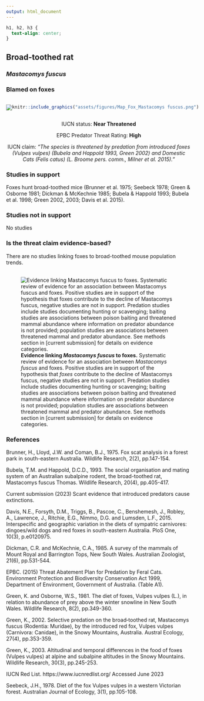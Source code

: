 ```yaml
---
output: html_document
---
```

```css
h1, h2, h3 {
  text-align: center;
}
```

## **Broad-toothed rat**
### *Mastacomys fuscus*
### Blamed on foxes

:::: {style="display: flex;"}

[![](assets/photos/Mastacomys fuscus.png)](https://www.inaturalist.org/photos/63617025?size=original)

::: {}

:::

::: {}
  ```r
  knitr::include_graphics("assets/figures/Map_Fox_Mastacomys fuscus.png")
  ```
:::

::::
<center>
IUCN status: **Near Threatened**

EPBC Predator Threat Rating: **High**

IUCN claim: *"The species is threatened by predation from introduced foxes (Vulpes vulpes) (Bubela and Happold 1993, Green 2002) and Domestic Cats (Felis catus) (L. Broome pers. comm., Milner et al. 2015)."*

</center>

### Studies in support

Foxes hunt broad-toothed mice (Brunner et al. 1975; Seebeck 1978; Green & Osborne 1981; Dickman & McKechnie 1985; Bubela & Happold 1993; Bubela et al. 1998; Green 2002, 2003; Davis et al. 2015).

### Studies not in support

No studies

### Is the threat claim evidence-based?

There are no studies linking foxes to broad-toothed mouse population trends.
<br>
<br>

![**Evidence linking *Mastacomys fuscus* to foxes.** Systematic review of evidence for an association between *Mastacomys fuscus* and foxes. Positive studies are in support of the hypothesis that *foxes* contribute to the decline of Mastacomys fuscus, negative studies are not in support. Predation studies include studies documenting hunting or scavenging; baiting studies are associations between poison baiting and threatened mammal abundance where information on predator abundance is not provided; population studies are associations between threatened mammal and predator abundance. See methods section in [current submission] for details on evidence categories.](assets/figures/Main_Evidence_Fox_Mastacomys fuscus.png)

### References

Brunner, H., Lloyd, J.W. and Coman, B.J., 1975. Fox scat analysis in a forest park in south-eastern Australia. Wildlife Research, 2(2), pp.147-154.

Bubela, T.M. and Happold, D.C.D., 1993. The social organisation and mating system of an Australian subalpine rodent, the broad-toothed rat, Mastacomys fuscus Thomas. Wildlife Research, 20(4), pp.405-417.

Current submission (2023) Scant evidence that introduced predators cause extinctions.

Davis, N.E., Forsyth, D.M., Triggs, B., Pascoe, C., Benshemesh, J., Robley, A., Lawrence, J., Ritchie, E.G., Nimmo, D.G. and Lumsden, L.F., 2015. Interspecific and geographic variation in the diets of sympatric carnivores: dingoes/wild dogs and red foxes in south-eastern Australia. PloS One, 10(3), p.e0120975.

Dickman, C.R. and McKechnie, C.A., 1985. A survey of the mammals of Mount Royal and Barrington Tops, New South Wales. Australian Zoologist, 21(6), pp.531-544.

EPBC. (2015) Threat Abatement Plan for Predation by Feral Cats. Environment Protection and Biodiversity Conservation Act 1999, Department of Environment, Government of Australia. (Table A1).

Green, K. and Osborne, W.S., 1981. The diet of foxes, Vulpes vulpes (L.), in relation to abundance of prey above the winter snowline in New South Wales. Wildlife Research, 8(2), pp.349-360.

Green, K., 2002. Selective predation on the broad‐toothed rat, Mastacomys fuscus (Rodentia: Muridae), by the introduced red fox, Vulpes vulpes (Carnivora: Canidae), in the Snowy Mountains, Australia. Austral Ecology, 27(4), pp.353-359.

Green, K., 2003. Altitudinal and temporal differences in the food of foxes (Vulpes vulpes) at alpine and subalpine altitudes in the Snowy Mountains. Wildlife Research, 30(3), pp.245-253.

IUCN Red List. https://www.iucnredlist.org/ Accessed June 2023

Seebeck, J.H., 1978. Diet of the fox Vulpes vulpes in a western Victorian forest. Australian Journal of Ecology, 3(1), pp.105-108.

